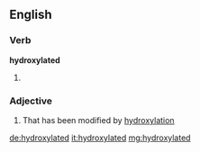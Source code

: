 ==English==

===Verb===
'''hydroxylated'''

# {{past of|hydroxylate}}

===Adjective===
{{en-adj}}

#{{organic chemistry}} That has been modified by [[hydroxylation]]

[[de:hydroxylated]]
[[it:hydroxylated]]
[[mg:hydroxylated]]